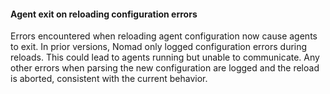 #### Agent exit on reloading configuration errors

Errors encountered when reloading agent configuration now cause agents to exit.
In prior versions, Nomad only logged configuration errors during reloads. This
could lead to agents running but unable to communicate. Any other errors when
parsing the new configuration are logged and the reload is aborted, consistent
with the current behavior.
